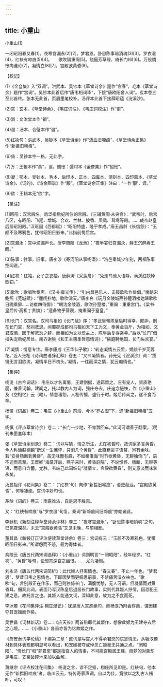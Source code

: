 ```yaml
---
---
---
```

title: 小重山
---



小重山(1)


一闭昭阳春又春[1]。夜寒宫漏永(2)[2]。梦君恩。卧思陈事暗消魂(3)[3]。罗衣湿(4)，红袂有啼痕(5)[4]。　　歌吹隔重阍[5]。绕庭芳草绿，倚长门(6)[6]。万般惆怅向谁论(7)。凝情立(8)[7]，宫殿欲黄昏(9)。





【校记】


(1)《金奁集》入“双调”。洪武本、吴钞本《草堂诗余》题作“宫春”，毛本《草堂诗余》题作“宫词”。吴钞本此首后作“唐韦相词毕”，下接“唐欧阳舍人词”。玄本卷三至此首终。张本无此首，页眉墨笔校补。汤评本此首下接薛昭蕴《浣溪沙》。

(2)宫：玄本、《草堂诗余》、《韦庄词注》、《韦庄词校注》作“更”。

(3)消：文治堂本作“销”。

(4)湿：汤本、合璧本作“温”。

(5)红袂句：洪武本、吴钞本《草堂诗余》作“流血旧啼痕”，《草堂诗余正集》作“新揾旧啼痕”。

(6)倚：吴钞本空一格，无此字。

(7)万：王辑本作“黄”，误。惆怅：彊村本《金奁集》作“怊怅”。

(8)凝：鄂本、吴钞本、毛本、后印本、正本、四库本、清刻本、四印斋本、《草堂诗余》、《词的》、《诗余图谱》作“颙”。《草堂诗余正集》注曰：“一作‘颙’，误。”

(9)欲：王辑本无“欲”字。





【笺注】


[1]昭阳：汉宫殿名。后泛指后妃所住的宫殿。《三辅黄图·未央宫》：“武帝时，后宫八区，有昭阳、飞翔、增城、合欢、兰林、披香、凤凰、鸳鸯等殿。……成帝赵皇后居昭阳殿。”汉班固《西都赋》：“昭阳特盛，隆乎孝成。”唐王昌龄《长信怨》：“玉颜不及寒鸦色，犹带昭阳日影来。”此指前蜀后宫。

[2]宫漏永：宫中滴漏声长。唐李商隐《龙池》：“夜半宴归宫漏永，薛王沉醉寿王醒。”

[3]陈事：往事，旧事。唐李涉《寄河阳从事杨潜》：“洛邑秦城少年别，两都陈事空闻说。”

[4]红袂：红袖，女子之衣袖。唐薛涛《采莲舟》：“兔走乌驰人语静，满溪红袂棹歌初。”

[5]歌吹：歌唱吹奏声。《汉书·霍光传》：“引内昌邑乐人，击鼓歌吹作俳倡。”南朝宋鲍照《芜城赋》：“廛闬扑地，歌吹沸天。”唐李白《玩月金陵城西孙楚酒楼达曙歌吹日晚乘醉……访崔四侍御》：“朝沽金陵酒，歌吹孙楚楼。”重阍：重重宫门。《梁书·皇后传·高祖丁贵嫔》：“遗备物乎营寝，掩重阍于窒皇。”

[6]长门：汉宫名。汉司马相如《长门赋》序：“孝武皇帝陈皇后时得幸，颇妒，别在长门宫，愁闷悲思。闻蜀郡成都司马相如天下工为文，奉黄金百斤，为相如、文君取酒，因于解悲愁之辞。而相如为文以悟主上，陈皇后复得亲幸。”后以“长门”借指失宠后妃居处。南齐谢朓《和王主簿季哲怨情诗》：“掖庭聘绝国，长门失欢宴。”

[7]凝情：情意专注。唐李康成《玉华仙子歌》：“转态凝情五云里，娇颜千岁芙蓉花。”近人张相《诗词曲语辞汇释》卷五：“又曰凝情者。孙光宪《浣溪沙》词：‘揽镜无言泪欲流，凝情半日不梳头。’凝情，一往而深之情，犹云痴情也。”





【集评】


杨湜《古今词话》：韦庄以才名寓蜀，王建割据，遂羁留之。庄有宠人，资质艳丽，兼善词翰。建闻之，托以教内人为词，强庄夺去。庄追念悒怏，作《小重山》及《空相忆》云（略）。情意凄怨，人相传播，盛行于时。姬后传闻之，遂不食而卒。

杨慎《词品》卷二：韦庄《小重山》前段，今本“罗衣湿”下，遗“新揾旧啼痕”五字。

杨慎《评点草堂诗余》卷二：“长门一步地，不肯暂回车。”此词可谓善于翻案。（明刊朱墨套印本）

张《草堂诗余别录》卷二：词以写情，情之所注，尤在初昏时。故词家多言黄昏。今人称诵赵德麟“断送一生憔悴，只消几个黄昏”，此直粗豪子语耳，岂有余味。若“安排肠断到黄昏”，虽无味而有趣，不如秦淮海“时节欲黄昏，无聊独倚门”，语不迫而意至。王晋卿“海棠开后，燕子来时，黄昏庭院”，不说憔悴、肠断、无聊等语，而意自含蓄，尤胜。韦端己此词结句“凝情立，宫殿欲黄昏”，则又意淡而味渊永矣。

汤显祖评《花间集》卷二：（“红袂”句）向作“新揾旧啼痕”，语更超远。“宫殿欲黄昏”，何等凄绝。宫词中妙句也。

茅映《词的》卷三：雨露难沾，自是恩不胜怨。

又：“红袂有啼痕”与“罗衣湿”句复。秦词“新啼痕间旧啼痕”亦始诸此。

李廷机《新刻注释草堂诗余评林》卷三：“夜寒宫漏永”，“卧思陈事暗销魂”之句，已见夜深矣。末云“宫殿欲黄昏”又见未晚，与前相反。

董其昌《新锓订正评注便读草堂诗余》卷三：宫词有云：“玉颜不及寒鸦色，犹带昭阳日影来。”所谓怨而不怒，最为得体者。

俞陛云《唐五代两宋词选释》：《小重山》词则明言“一闭昭阳”，经年经岁。“红袂”、“黄昏”等句，设想其深宫之幽恨。……尤为凄恻。

刘永济《唐五代两宋词简析》：此代姬人抒离情也。“春又春”，不止一年也。“梦君恩”，梦昔日韦之恩情也。下即因梦而更细思前事，不禁痛苦湿衣袂也。“歌吹”句，言别殿正在作乐，而己则独倚长门，满腹忧愁，无人可语，但凝情而对黄昏耳。细观此词，表面乃写汉陈皇后退居长门故事，实则代其姬人抒情，因恐犯王建之忌，故托言之也。其姬人能通文词，深知此意，故为之不食而死。

李冰若《花间集评注·栩庄漫记》：犹是唐人宫怨绝句，而杨湜乃附会穿凿，谓因建夺其宠姬而作矣。

吴世昌《词林新话》卷二：《应天长》两首殆即代其姬作，想像此姬为王建夺去后之心境。……《小重山》各首亦皆为忆故姬之作。

《詹安泰词学论稿》下编第二章：这词是写宫人不得承君恩的哀怨情思，从吸取题材到具体表现都明显可以看出，和宠姬被夺或悼念亡姬毫无共通之点。“闭昭阳”、“倚长门”和“梦君恩”都是指宫人的情事，不可能宫殿属王建，而梦的对象却是韦庄，支离破碎地来加以曲解。

萧继宗《评点校注花间集》：杨湜之言，谬不足据，栩庄所见即是。红袂句，他本无作“新揾旧啼痕”者，临川云云，特传奇家声调，自以为佳，竟欲以之乱古人楮叶，可叹！